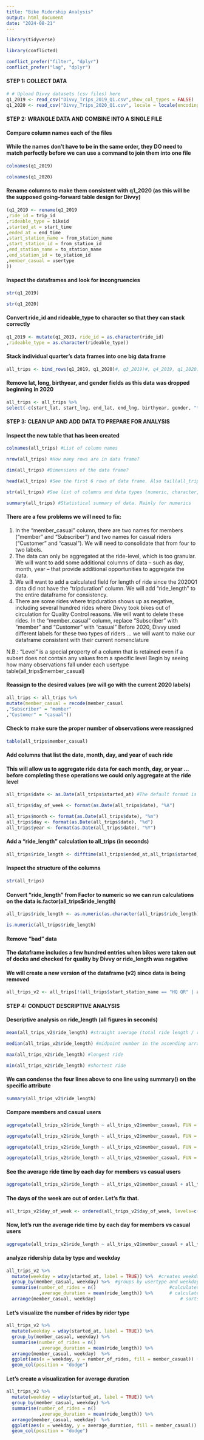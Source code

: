 ```yaml
---
title: "Bike Ridership Analysis"
output: html_document
date: "2024-08-21"
---
```


```r
library(tidyverse)
```
```r
library(conflicted)
```
```r
conflict_prefer("filter", "dplyr")
conflict_prefer("lag", "dplyr")
```
 
####  STEP 1: COLLECT DATA

```r
# # Upload Divvy datasets (csv files) here
q1_2019 <- read_csv("Divvy_Trips_2019_Q1.csv",show_col_types = FALSE)
q1_2020 <- read_csv("Divvy_Trips_2020_Q1.csv", locale = locale(encoding = "UTF-8"), show_col_types = FALSE)
```

####  STEP 2: WRANGLE DATA AND COMBINE INTO A SINGLE FILE

####  Compare column names each of the files
####  While the names don't have to be in the same order, they DO need to match perfectly before we can use a command to join them into one file

```r
colnames(q1_2019)

```

```r
colnames(q1_2020)
```

####  Rename columns to make them consistent with q1_2020 (as this will be the supposed going-forward table design for Divvy)
```r
(q1_2019 <- rename(q1_2019
,ride_id = trip_id
,rideable_type = bikeid
,started_at = start_time
,ended_at = end_time
,start_station_name = from_station_name
,start_station_id = from_station_id
,end_station_name = to_station_name
,end_station_id = to_station_id
,member_casual = usertype
))
```
####  Inspect the dataframes and look for incongruencies
```r
str(q1_2019)

```


```r
str(q1_2020)
```
####  Convert ride_id and rideable_type to character so that they can stack correctly
```r
q1_2019 <- mutate(q1_2019, ride_id = as.character(ride_id)
,rideable_type = as.character(rideable_type))
```
####  Stack individual quarter's data frames into one big data frame
```r
all_trips <- bind_rows(q1_2019, q1_2020)#, q3_2019)#, q4_2019, q1_2020)
```

####  Remove lat, long, birthyear, and gender fields as this data was dropped beginning in 2020
```r
all_trips <- all_trips %>%
select(-c(start_lat, start_lng, end_lat, end_lng, birthyear, gender, "tripduration"))
```

####  STEP 3: CLEAN UP AND ADD DATA TO PREPARE FOR ANALYSIS

#### Inspect the new table that has been created

```r
colnames(all_trips) #List of column names
```


```r
nrow(all_trips) #How many rows are in data frame?
```

```r
dim(all_trips) #Dimensions of the data frame?
```

```r
head(all_trips) #See the first 6 rows of data frame. Also tail(all_trips)

```


```r
str(all_trips) #See list of columns and data types (numeric, character, etc)

```

```r
summary(all_trips) #Statistical summary of data. Mainly for numerics
```
####  There are a few problems we will need to fix:

(1) In the "member_casual" column, there are two names for members ("member" and
"Subscriber") and two names for casual riders ("Customer" and "casual"). We will need to
consolidate that from four to two labels.
(2) The data can only be aggregated at the ride-level, which is too granular. We will want to
add some additional columns of data -- such as day, month, year -- that provide additional
opportunities to aggregate the data.
(3) We will want to add a calculated field for length of ride since the 2020Q1 data did not have
the "tripduration" column. We will add "ride_length" to the entire dataframe for consistency.
 (4) There are some rides where tripduration shows up as negative, including several hundred
rides where Divvy took bikes out of circulation for Quality Control reasons. We will want to
delete these rides.
In the "member_casual" column, replace "Subscriber" with "member" and "Customer" with
"casual"
Before 2020, Divvy used different labels for these two types of riders ... we will want to make
our dataframe consistent with their current nomenclature

N.B.: "Level" is a special property of a column that is retained even if a subset does not
contain any values from a specific level
Begin by seeing how many observations fall under each usertype
table(all_trips$member_casual)

####  Reassign to the desired values (we will go with the current 2020 labels)

```r
all_trips <- all_trips %>%
mutate(member_casual = recode(member_casual
,"Subscriber" = "member"
,"Customer" = "casual"))
```

####  Check to make sure the proper number of observations were reassigned

```r
table(all_trips$member_casual)
```


####  Add columns that list the date, month, day, and year of each ride
####  This will allow us to aggregate ride data for each month, day, or year ... before completing these operations we could only aggregate at the ride level


```r
all_trips$date <- as.Date(all_trips$started_at) #The default format is yyyy-mm-dd

all_trips$day_of_week <- format(as.Date(all_trips$date), "%A")
```
```r
all_trips$month <- format(as.Date(all_trips$date), "%m")
all_trips$day <- format(as.Date(all_trips$date), "%d")
all_trips$year <- format(as.Date(all_trips$date), "%Y")
```

####  Add a "ride_length" calculation to all_trips (in seconds)
```r
all_trips$ride_length <- difftime(all_trips$ended_at,all_trips$started_at)
```

####  Inspect the structure of the columns

```r
str(all_trips)
```

####  Convert "ride_length" from Factor to numeric so we can run calculations on the data is.factor(all_trips$ride_length)

```r
all_trips$ride_length <- as.numeric(as.character(all_trips$ride_length))

```

```r
is.numeric(all_trips$ride_length)
```

####  Remove "bad" data
####  The dataframe includes a few hundred entries when bikes were taken out of docks and checked for quality by Divvy or ride_length was negative
####  We will create a new version of the dataframe (v2) since data is being removed

```r
all_trips_v2 <- all_trips[!(all_trips$start_station_name == "HQ QR" | all_trips$ride_length<0),]

```

####  STEP 4: CONDUCT DESCRIPTIVE ANALYSIS

####  Descriptive analysis on ride_length (all figures in seconds)

```r
mean(all_trips_v2$ride_length) #straight average (total ride length / rides)

```

```r
median(all_trips_v2$ride_length) #midpoint number in the ascending array of ride lengths

```

```r
max(all_trips_v2$ride_length) #longest ride

```


```r
min(all_trips_v2$ride_length) #shortest ride
```
####  We can condense the four lines above to one line using summary() on the specific attribute

```r
summary(all_trips_v2$ride_length)
```

####  Compare members and casual users

```r
aggregate(all_trips_v2$ride_length ~ all_trips_v2$member_casual, FUN = mean)
```

```r
aggregate(all_trips_v2$ride_length ~ all_trips_v2$member_casual, FUN = median)

```
```r
aggregate(all_trips_v2$ride_length ~ all_trips_v2$member_casual, FUN = max)
```

```r
aggregate(all_trips_v2$ride_length ~ all_trips_v2$member_casual, FUN = min)

```

####  See the average ride time by each day for members vs casual users

```r
aggregate(all_trips_v2$ride_length ~ all_trips_v2$member_casual + all_trips_v2$day_of_week, FUN = mean)
```

####  The days of the week are out of order. Let's fix that.

```r
all_trips_v2$day_of_week <- ordered(all_trips_v2$day_of_week, levels=c("Sunday", "Monday", "Tuesday", "Wednesday", "Thursday", "Friday", "Saturday"))
```


####  Now, let's run the average ride time by each day for members vs casual users
```r
aggregate(all_trips_v2$ride_length ~ all_trips_v2$member_casual + all_trips_v2$day_of_week, FUN = mean)
```

####  analyze ridership data by type and weekday

```r
all_trips_v2 %>% 
  mutate(weekday = wday(started_at, label = TRUE)) %>%  #creates weekday field using wday()
  group_by(member_casual, weekday) %>%  #groups by usertype and weekday
  summarise(number_of_rides = n()							#calculates the number of rides and average duration 
            ,average_duration = mean(ride_length)) %>% 		# calculates the average duration
  arrange(member_casual, weekday)								# sorts

```
####  Let's visualize the number of rides by rider type

```r
all_trips_v2 %>% 
  mutate(weekday = wday(started_at, label = TRUE)) %>% 
  group_by(member_casual, weekday) %>% 
  summarise(number_of_rides = n()
            ,average_duration = mean(ride_length)) %>% 
  arrange(member_casual, weekday)  %>% 
  ggplot(aes(x = weekday, y = number_of_rides, fill = member_casual)) +
  geom_col(position = "dodge")

```




####  Let's create a visualization for average duration



```r
all_trips_v2 %>% 
  mutate(weekday = wday(started_at, label = TRUE)) %>% 
  group_by(member_casual, weekday) %>% 
  summarise(number_of_rides = n()
            ,average_duration = mean(ride_length)) %>% 
  arrange(member_casual, weekday)  %>% 
  ggplot(aes(x = weekday, y = average_duration, fill = member_casual)) +
  geom_col(position = "dodge")

```























